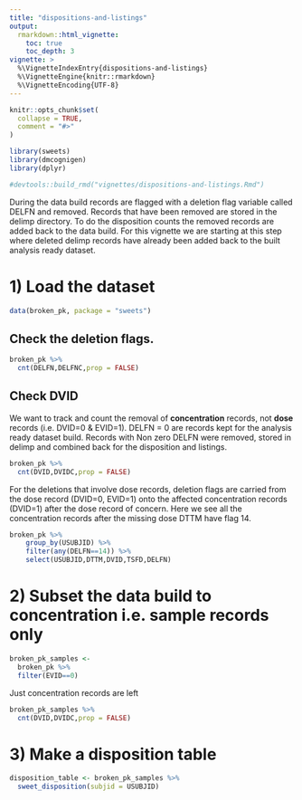 ```yaml
---
title: "dispositions-and-listings"
output: 
  rmarkdown::html_vignette:
    toc: true
    toc_depth: 3
vignette: >
  %\VignetteIndexEntry{dispositions-and-listings}
  %\VignetteEngine{knitr::rmarkdown}
  %\VignetteEncoding{UTF-8}
---
```


```r
knitr::opts_chunk$set(
  collapse = TRUE,
  comment = "#>"
)
```

```r
library(sweets)
library(dmcognigen)
library(dplyr)

#devtools::build_rmd("vignettes/dispositions-and-listings.Rmd") 
```



During the data build records are flagged with a deletion flag variable called DELFN and removed. Records that have been removed are stored in the delimp directory. To do the disposition counts the removed records are added back to the data build. For this vignette we are starting at this step where deleted delimp records have already been added back to the built analysis ready dataset. 


# 1) Load the dataset 
```r
data(broken_pk, package = "sweets")
```

## Check the deletion flags.
```r

broken_pk %>%
  cnt(DELFN,DELFNC,prop = FALSE)
```


## Check DVID
We want to track and count the removal of **concentration** records,
not **dose** records (i.e. DVID=0 & EVID=1). DELFN = 0 are records kept for the analysis ready dataset build. Records with Non zero DELFN were removed, stored in delimp and combined back for the disposition and listings. 
```r

broken_pk %>%
  cnt(DVID,DVIDC,prop = FALSE)

```

For the deletions that involve dose records, deletion flags are carried from the dose record (DVID=0, EVID=1) onto the affected concentration records (DVID=1) after the dose record of concern. Here we see all the concentration records after the missing dose DTTM have flag 14.
```r

broken_pk %>%
    group_by(USUBJID) %>%
    filter(any(DELFN==14)) %>%
    select(USUBJID,DTTM,DVID,TSFD,DELFN)

```

# 2) Subset the data build to concentration i.e. sample records only
```r

broken_pk_samples <- 
  broken_pk %>%
  filter(EVID==0)

```

Just concentration records are left
```r
broken_pk_samples %>%
  cnt(DVID,DVIDC,prop = FALSE)
```

# 3) Make a disposition table
```r

disposition_table <- broken_pk_samples %>%
  sweet_disposition(subjid = USUBJID)

```

